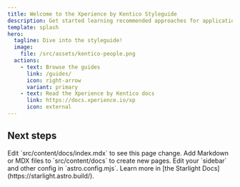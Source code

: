```yaml
---
title: Welcome to the Xperience by Kentico Styleguide
description: Get started learning recommended approaches for application architecture, content, code, and design styleguide for Xperience by Kentico solutions.
template: splash
hero:
  tagline: Dive into the styleguide!
  image:
    file: /src/assets/kentico-people.png
  actions:
    - text: Browse the guides
      link: /guides/
      icon: right-arrow
      variant: primary
    - text: Read the Xperience by Kentico docs
      link: https://docs.xperience.io/xp
      icon: external
---
```



## Next steps

<CardGrid stagger>
  <Card title="Update content" icon="pencil">
    Edit `src/content/docs/index.mdx` to see this page change.
  </Card>
  <Card title="Add new content" icon="add-document">
    Add Markdown or MDX files to `src/content/docs` to create new pages.
  </Card>
  <Card title="Configure your site" icon="setting">
    Edit your `sidebar` and other config in `astro.config.mjs`.
  </Card>
  <Card title="Read the docs" icon="open-book">
    Learn more in [the Starlight Docs](https://starlight.astro.build/).
  </Card>
</CardGrid>
